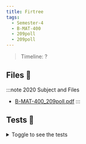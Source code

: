```yaml
---
title: Firtree
tags:
  - Semester-4
  - B-MAT-400
  - 209poll
  - 209poll
---
```

> Timeline: ?


## Files 📂

:::note 2020 Subject and Files
- [B-MAT-400_209poll.pdf](https://github.com/Studio-17/Epitech-Subjects/raw/main/Semester-4/B-MAT-400/209poll/209poll/B-MAT-400_209poll.pdf)
:::

## Tests 🤖
<details>
  <summary>Toggle to see the tests</summary>
  <div>
Yo
  </div>
</details>

